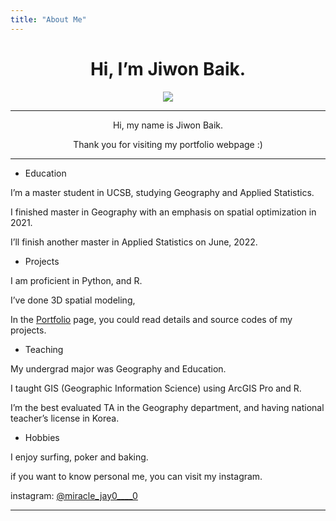 ```yaml
---
title: "About Me"
---
```

  
<center>
# Hi, I'm Jiwon Baik.
![](img/profile.jpg)

  
  
---

Hi, my name is Jiwon Baik.

Thank you for visiting my portfolio webpage :)

---

</center>


* Education

I'm a master student in UCSB, studying Geography and Applied Statistics.

I finished master in Geography with an emphasis on spatial optimization in 2021.

I'll finish another master in Applied Statistics on June, 2022.


* Projects

I am proficient in Python, and R.

I've done 3D spatial modeling, 

In the [Portfolio](https://jiwonbaik96.github.io/portfolio.html) page, you could read details and source codes of my projects.

* Teaching 

My undergrad major was Geography and Education. 

I taught GIS (Geographic Information Science) using ArcGIS Pro and R. 

I'm the best evaluated TA in the Geography department, and having national teacher's license in Korea.


* Hobbies

I enjoy surfing, poker and baking.

if you want to know personal me, you can visit my instagram.

instagram: [@miracle_jay0____0](https://www.instagram.com/miracle_jay0____0)

---
